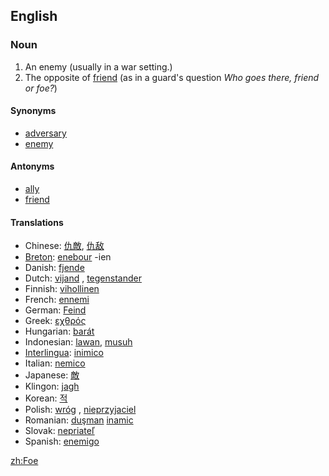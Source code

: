 ==English==

===Noun===
{{en-noun-reg}}
# An enemy (usually in a war setting.)
# The opposite of [[friend]] (as in a guard's question ''Who goes there, friend or foe?'')

====Synonyms====
*[[adversary]]
*[[enemy]]

====Antonyms====
*[[ally]]
*[[friend]]

<!-- * Fee, Fie, and Fum -->

====Translations====
*Chinese: [[仇敵]], [[仇敌]]
*[[Breton]]: [[enebour]] {{m}} -ien {{p}}
*Danish: [[fjende]] {{c}}
*Dutch: [[vijand]] {{m}}, [[tegenstander]] {{m}}
*Finnish: [[vihollinen]]
*French: [[ennemi]] {{m}}
*German: [[Feind]] {{m}}
*Greek: [[εχθρός]] {{m}}
*Hungarian:  [[barát]]
*Indonesian: [[lawan]], [[musuh]]
*[[Interlingua]]: [[inimico]]
*Italian: [[nemico]] {{m}}
*Japanese: [[敵]]
*Klingon: [[jagh]]
*Korean: [[적]]
*Polish: [[wróg]] {{m}}, [[nieprzyjaciel]] {{m}}
*Romanian: [[duşman]] {{m}} [[inamic]] {{m}}
*Slovak: [[nepriateľ]] {{m}}
*Spanish: [[enemigo]] {{m}}

[[zh:Foe]]